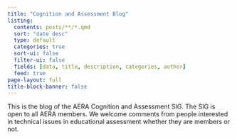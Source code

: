 ```yaml
---
title: "Cognition and Assessment Blog"
listing:
  contents: posts/**/*.qmd
  sort: "date desc"
  type: default
  categories: true
  sort-ui: false
  filter-ui: false
  fields: [data, title, description, categories, author]
  feed: true
page-layout: full
title-block-banner: false
---
```


This is the blog of the AERA Cognition and Assessment SIG. The SIG is open to all AERA members. We welcome comments from people interested in technical issues in educational assessment whether they are members or not.
